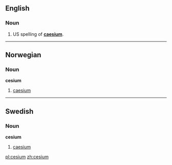 ==English==
===Noun===
{{en-noun-unc}}

#US spelling of '''[[caesium]]'''.
<!--Put derived terms, translations, etc, at "caesium"-->

----

==Norwegian==
===Noun===
'''cesium'''

# [[caesium]]

----

==Swedish==
===Noun===
'''cesium'''

# [[caesium]]

[[pl:cesium]]
[[zh:cesium]]